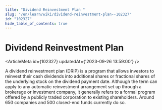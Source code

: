 ```yaml
---
title: "Dividend Reinvestment Plan "
slug: "/en/learn/wiki/dividend-reinvestment-plan--102327"
id: "102327"
hide_table_of_contents: true
---
```



# Dividend Reinvestment Plan 

<ArticleMeta id={102327} updatedAt={'2023-09-26 13:59:00'} />
<div className='border-solid border-b border-t-0 my-4 border-[var(--ifm-color-gray-300)]' />

A dividend reinvestment plan (DRIP) is a program that allows investors to reinvest their cash dividends into additional shares or fractional shares of the underlying stock on the dividend payment date. Although the term can apply to any automatic reinvestment arrangement set up through a brokerage or investment company, it generally refers to a formal program offered by a publicly traded corporation to existing shareholders. Around 650 companies and 500 closed-end funds currently do so.
